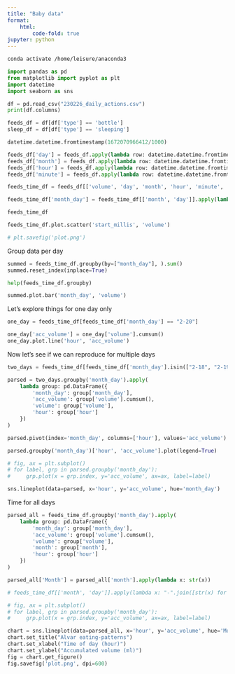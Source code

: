 ```yaml
---
title: "Baby data"
format:
    html:
        code-fold: true
jupyter: python
---
```


```bash
conda activate /home/leisure/anaconda3
```

```python
import pandas as pd
from matplotlib import pyplot as plt
import datetime
import seaborn as sns
```

```python
df = pd.read_csv("230226_daily_actions.csv")
print(df.columns)

feeds_df = df[df['type'] == 'bottle']
sleep_df = df[df['type'] == 'sleeping']

datetime.datetime.fromtimestamp(1672070966412/1000)

feeds_df['day'] = feeds_df.apply(lambda row: datetime.datetime.fromtimestamp(row['start_millis']/1000).day, axis=1)
feeds_df['month'] = feeds_df.apply(lambda row: datetime.datetime.fromtimestamp(row['start_millis']/1000).month, axis=1)
feeds_df['hour'] = feeds_df.apply(lambda row: datetime.datetime.fromtimestamp(row['start_millis']/1000).hour, axis=1)
feeds_df['minute'] = feeds_df.apply(lambda row: datetime.datetime.fromtimestamp(row['start_millis']/1000).minute, axis=1)

feeds_time_df = feeds_df[['volume', 'day', 'month', 'hour', 'minute', 'start_millis']]

feeds_time_df['month_day'] = feeds_time_df[['month', 'day']].apply(lambda x: "-".join([str(x) for x in x]), axis=1)

feeds_time_df

feeds_time_df.plot.scatter('start_millis', 'volume')

# plt.savefig('plot.png')
```

Group data per day

```python
summed = feeds_time_df.groupby(by=["month_day"], ).sum()
summed.reset_index(inplace=True)
```

```python
help(feeds_time_df.groupby)
```

```python
summed.plot.bar('month_day', 'volume')
```

Let's explore things for one day only

```python
one_day = feeds_time_df[feeds_time_df['month_day'] == "2-20"]
```

```python
one_day['acc_volume'] = one_day['volume'].cumsum()
one_day.plot.line('hour', 'acc_volume')


```

Now let's see if we can reproduce for multiple days

```python
two_days = feeds_time_df[feeds_time_df['month_day'].isin(["2-18", "2-19", "2-20"])]

parsed = two_days.groupby('month_day').apply(
    lambda group: pd.DataFrame({
        'month_day': group['month_day'],
        'acc_volume': group['volume'].cumsum(), 
        'volume': group['volume'],
        'hour': group['hour']
    })
)

parsed.pivot(index='month_day', columns=['hour'], values='acc_volume')

parsed.groupby('month_day')['hour', 'acc_volume'].plot(legend=True)

# fig, ax = plt.subplot()
# for label, grp in parsed.groupby('month_day'):
#     grp.plot(x = grp.index, y='acc_volume', ax=ax, label=label)

sns.lineplot(data=parsed, x='hour', y='acc_volume', hue='month_day')
```

Time for all days

```python
parsed_all = feeds_time_df.groupby('month_day').apply(
    lambda group: pd.DataFrame({
        'month_day': group['month_day'],
        'acc_volume': group['volume'].cumsum(), 
        'volume': group['volume'],
        'month': group['month'],
        'hour': group['hour']
    })
)

parsed_all['Month'] = parsed_all['month'].apply(lambda x: str(x))

# feeds_time_df[['month', 'day']].apply(lambda x: "-".join([str(x) for x in x]), axis=1)

# fig, ax = plt.subplot()
# for label, grp in parsed.groupby('month_day'):
#     grp.plot(x = grp.index, y='acc_volume', ax=ax, label=label)

chart = sns.lineplot(data=parsed_all, x='hour', y='acc_volume', hue='Month')
chart.set_title("Alvar eating-patterns")
chart.set_xlabel("Time of day (hour)")
chart.set_ylabel("Accumulated volume (ml)")
fig = chart.get_figure()
fig.savefig('plot.png', dpi=600)
```